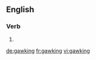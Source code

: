 ==English==

===Verb===
{{head|en}}

# {{present participle of|gawk|lang=en}}

[[de:gawking]]
[[fr:gawking]]
[[vi:gawking]]